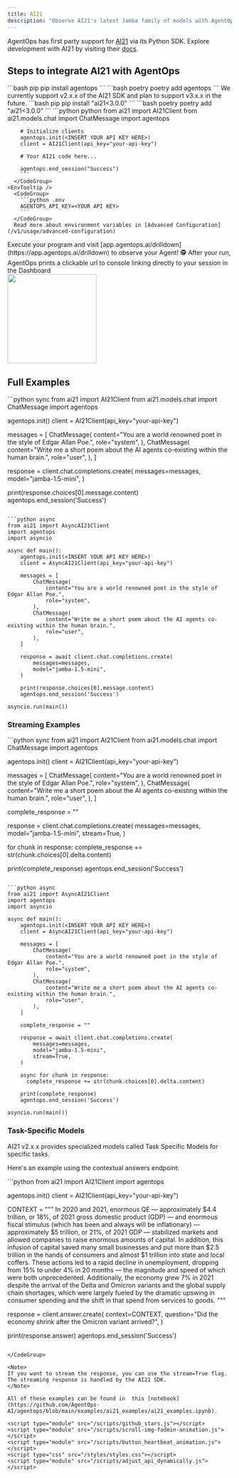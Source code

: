 ```yaml
---
title: AI21
description: "Observe AI21's latest Jamba family of models with AgentOps "
---
```



AgentOps has first party support for [AI21](https://www.ai21.com) via its Python SDK. Explore development with AI21 by visiting their [docs](https://docs.ai21.com/docs).

## Steps to integrate AI21 with AgentOps

<Steps>
  <Step title="Install the AgentOps SDK">
    <CodeGroup>
      ```bash pip 
      pip install agentops
      ```
      ```bash poetry
      poetry add agentops
      ```
    </CodeGroup>
  </Step>
  <Step title="Install the AI21 SDK">
    <Note>
      We currently support v2.x.x of the AI21 SDK and plan to support v3.x.x in the future.
    </Note>
    <CodeGroup>
      ```bash pip
      pip install "ai21<3.0.0"
      ```
      ```bash poetry
      poetry add "ai21<3.0.0"
      ```
    </CodeGroup>
  </Step>
  <Step title="Add AgentOps to your code">
    <CodeTooltip/>
      <CodeGroup>
        ```python python
        from ai21 import AI21Client
        from ai21.models.chat import ChatMessage
        import agentops

        # Initialize clients
        agentops.init(<INSERT YOUR API KEY HERE>)
        client = AI21Client(api_key="your-api-key")

        # Your AI21 code here...

        agentops.end_session("Success")
        ```
      </CodeGroup>
    <EnvTooltip />
      <CodeGroup>
        ```python .env
        AGENTOPS_API_KEY=<YOUR API KEY>
        ```
      </CodeGroup>
      Read more about environment variables in [Advanced Configuration](/v1/usage/advanced-configuration)
  </Step>
  <Step title="Run your Agent">
    Execute your program and visit [app.agentops.ai/drilldown](https://app.agentops.ai/drilldown) to observe your Agent! 🕵️
    <Tip>
      After your run, AgentOps prints a clickable url to console linking directly to your session in the Dashboard
    </Tip>
    <div/>
    <Frame type="glass" caption="Clickable link to session">
      <img height="200" src="https://github.com/AgentOps-AI/agentops/blob/main/docs/images/external/ai21/ai21-session.png?raw=true" />
    </Frame>
  </Step>
</Steps>

## Full Examples

<CodeGroup>
  ```python sync
  from ai21 import AI21Client
  from ai21.models.chat import ChatMessage
  import agentops

  agentops.init(<INSERT YOUR API KEY HERE>)
  client = AI21Client(api_key="your-api-key")

  messages = [
      ChatMessage(
          content="You are a world renowned poet in the style of Edgar Allan Poe.",
          role="system",
      ),
      ChatMessage(
          content="Write me a short poem about the AI agents co-existing within the human brain.",
          role="user",
      ),
  ]

  response = client.chat.completions.create(
      messages=messages,
      model="jamba-1.5-mini",
  )

  print(response.choices[0].message.content)
  agentops.end_session('Success')
  ```

  ```python async
  from ai21 import AsyncAI21Client
  import agentops
  import asyncio

  async def main():
      agentops.init(<INSERT YOUR API KEY HERE>)
      client = AsyncAI21Client(api_key="your-api-key")

      messages = [
          ChatMessage(
              content="You are a world renowned poet in the style of Edgar Allan Poe.",
              role="system",
          ),
          ChatMessage(
              content="Write me a short poem about the AI agents co-existing within the human brain.",
              role="user",
          ),
      ]

      response = await client.chat.completions.create(
          messages=messages,
          model="jamba-1.5-mini",
      )

      print(response.choices[0].message.content)
      agentops.end_session('Success')

  asyncio.run(main())
  ```
</CodeGroup>

### Streaming Examples

<CodeGroup>
  ```python sync
  from ai21 import AI21Client
  from ai21.models.chat import ChatMessage
  import agentops

  agentops.init(<INSERT YOUR API KEY HERE>)
  client = AI21Client(api_key="your-api-key")

  messages = [
      ChatMessage(
          content="You are a world renowned poet in the style of Edgar Allan Poe.",
          role="system",
      ),
      ChatMessage(
          content="Write me a short poem about the AI agents co-existing within the human brain.",
          role="user",
      ),
  ]

  complete_response = ""

  response = client.chat.completions.create(
      messages=messages,
      model="jamba-1.5-mini",
      stream=True,
  )

  for chunk in response:
    complete_response += str(chunk.choices[0].delta.content)

  print(complete_response)
  agentops.end_session('Success')
  ```

  ```python async
  from ai21 import AsyncAI21Client
  import agentops
  import asyncio

  async def main():
      agentops.init(<INSERT YOUR API KEY HERE>)
      client = AsyncAI21Client(api_key="your-api-key")

      messages = [
          ChatMessage(
              content="You are a world renowned poet in the style of Edgar Allan Poe.",
              role="system",
          ),
          ChatMessage(
              content="Write me a short poem about the AI agents co-existing within the human brain.",
              role="user",
          ),
      ]

      complete_response = ""

      response = await client.chat.completions.create(
          messages=messages,
          model="jamba-1.5-mini",
          stream=True,
      )

      async for chunk in response:
        complete_response += str(chunk.choices[0].delta.content)

      print(complete_response)
      agentops.end_session('Success')

  asyncio.run(main())
  ```
</CodeGroup>

### Task-Specific Models

AI21 v2.x.x provides specialized models called Task Specific Models for specific tasks.

Here's an example using the contextual answers endpoint:

<CodeGroup>
  ```python
  from ai21 import AI21Client
  import agentops

  agentops.init(<INSERT YOUR API KEY HERE>)
  client = AI21Client(api_key="your-api-key")

  CONTEXT = """
  In 2020 and 2021, enormous QE — approximately $4.4 trillion, or 18%, of 2021 gross
  domestic product (GDP) — and enormous fiscal stimulus (which has been and
  always will be inflationary) — approximately $5 trillion, or 21%, of 2021 GDP
  — stabilized markets and allowed companies to raise enormous amounts of
  capital. In addition, this infusion of capital saved many small businesses and
  put more than $2.5 trillion in the hands of consumers and almost $1 trillion into
  state and local coffers. These actions led to a rapid decline in unemployment, 
  dropping from 15% to under 4% in 20 months — the magnitude and speed of which were both
  unprecedented. Additionally, the economy grew 7% in 2021 despite the arrival of
  the Delta and Omicron variants and the global supply chain shortages, which were
  largely fueled by the dramatic upswing in consumer spending and the shift in
  that spend from services to goods.
  """

  response = client.answer.create(
      context=CONTEXT,
      question="Did the economy shrink after the Omicron variant arrived?",
  )

  print(response.answer)
  agentops.end_session('Success')
  ```

</CodeGroup>

<Note>
  If you want to stream the response, you can use the stream=True flag. The streaming response is handled by the AI21 SDK.
</Note>

All of these examples can be found in  this [notebook](https://github.com/AgentOps-AI/agentops/blob/main/examples/ai21_examples/ai21_examples.ipynb).

<script type="module" src="/scripts/github_stars.js"></script>
<script type="module" src="/scripts/scroll-img-fadein-animation.js"></script>
<script type="module" src="/scripts/button_heartbeat_animation.js"></script>
<script type="css" src="/styles/styles.css"></script>
<script type="module" src="/scripts/adjust_api_dynamically.js"></script> 